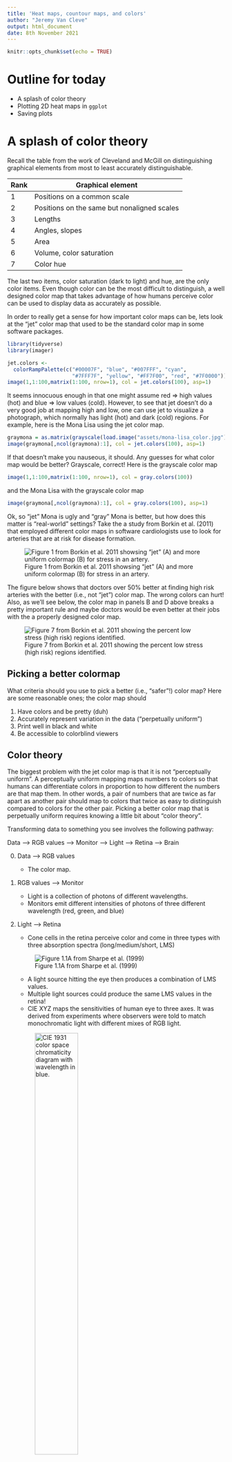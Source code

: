 ```yaml
---
title: 'Heat maps, countour maps, and colors'
author: "Jeremy Van Cleve"
output: html_document
date: 8th November 2021
---
```

  
```r
knitr::opts_chunk$set(echo = TRUE)
```

# Outline for today

- A splash of color theory
- Plotting 2D heat maps in `ggplot`
- Saving plots

# A splash of color theory

Recall the table from the work of Cleveland and McGill on distinguishing graphical elements from most to least accurately distinguishable.

|Rank | Graphical element |
|-----+-------------------|
| 1   | Positions on a common scale |
| 2   | Positions on the same but nonaligned scales |
| 3   | Lengths |
| 4   | Angles, slopes |
| 5   | Area |
| 6   | Volume, color saturation |
| 7   | Color hue |

The last two items, color saturation (dark to light) and hue, are the only color items. Even though color can be the most difficult to distinguish, a well designed color map that takes advantage of how humans perceive color can be used to display data as accurately as possible.

In order to really get a sense for how important color maps can be, lets look at the "jet" color map that used to be the standard color map in some software packages.
```r
library(tidyverse)
library(imager)

jet.colors <-
  colorRampPalette(c("#00007F", "blue", "#007FFF", "cyan",
                     "#7FFF7F", "yellow", "#FF7F00", "red", "#7F0000"))
image(1,1:100,matrix(1:100, nrow=1), col = jet.colors(100), asp=1)
```

It seems innocuous enough in that one might assume red => high values (hot) and blue => low values (cold). However, to see that jet doesn't do a very good job at mapping high and low, one can use jet to visualize a photograph, which normally has light (hot) and dark (cold) regions. For example, here is the Mona Lisa using the jet color map.

```r
graymona = as.matrix(grayscale(load.image("assets/mona-lisa_color.jpg")))
image(graymona[,ncol(graymona):1], col = jet.colors(100), asp=1)
```

If that doesn't make you nauseous, it should. Any guesses for what color map would be better? Grayscale, correct! Here is the grayscale color map
```r
image(1,1:100,matrix(1:100, nrow=1), col = gray.colors(100))
```

and the Mona Lisa with the grayscale color map
```r
image(graymona[,ncol(graymona):1], col = gray.colors(100), asp=1)
```

Ok, so "jet" Mona is ugly and "gray" Mona is better, but how does this matter is "real-world" settings? Take the a study from Borkin et al. (2011) that employed different color maps in software cardiologists use to look for arteries that are at risk for disease formation. 

![Figure 1 from Borkin et al. 2011 showsing "jet" (A) and more uniform colormap (B) for stress in an artery.](assets/borkin_etal_2011_fig1.png)

The figure below shows that doctors over 50% better at finding high risk arteries with the better (i.e., not "jet") color map. The wrong colors can hurt! Also, as we'll see below, the color map in panels B and D above breaks a pretty important rule and maybe doctors would be even better at their jobs with the a properly designed color map.

![Figure 7 from Borkin et al. 2011 showing the percent low stress (high risk) regions identified.](assets/borkin_etal_2011_fig7.png)

## Picking a better colormap

What criteria should you use to pick a better (i.e., "safer"!) color map? Here are some reasonable ones; the color map should

1. Have colors and be pretty (duh)
2. Accurately represent variation in the data ("perpetually uniform")
3. Print well in black and white
4. Be accessible to colorblind viewers

## Color theory

The biggest problem with the jet color map is that it is not "perceptually uniform". A perceptually uniform mapping maps numbers to colors so that humans can 
differentiate colors in proportion to how different the numbers are that map them. In other words, a pair of numbers that are twice as far apart as another pair should map to colors that twice as easy to distinguish compared to colors for the other pair. Picking a better color map that is perpetually uniform requires knowing a little bit about "color theory". 

Transforming data to something you see involves the following pathway:

Data ——> RGB values ——> Monitor ——> Light ——> Retina ——> Brain

0. Data ——> RGB values

    - The color map.

1. RGB values ——> Monitor

    - Light is a collection of photons of different wavelengths.
    - Monitors emit different intensities of photons of three different wavelength (red, green, and blue)

2. Light ——> Retina

    - Cone cells in the retina perceive color and come in three types with three absorption spectra (long/medium/short, LMS)

    ![Figure 1.1A from Sharpe et al. (1999)](assets/sharpe_etal_1999_fig1.1a.png)

    - A light source hitting the eye then produces a combination of LMS values. 
    - Multiple light sources could produce the same LMS values in the retina!
    - CIE XYZ maps the sensitivities of human eye to three axes. It was derived from experiments where observers were told to match monochromatic light with different mixes of RGB light.
    
    ![CIE 1931 color space chromaticity diagram with wavelength in blue.](assets/CIE1931xy.png){width=50%}
    
    ![sRGB colors, what your screen uses, situated at calculated position in CIE 1931 chromaticity diagram](assets/SRGB_chromaticity_CIE1931.png){width=50%}

3. Retina ——> Brain

    - The brain processes colors differently depending on their context
    
    ![Is the dress white and gold or blue and black??? <https://en.wikipedia.org/wiki/The_dress>](assets/dress.png)
    
    - Luckily, folks interested in color have some nice color models that attempt to take into account these perceptual issues. This results in a sort of "color blob" or perceived colors. The vertical axis is dark to light, another axis is blue to yellow, and the last axis is red to green. It should be clear from the image below that some colors are perceived as "brighter" than others and the color model helps account for these kinds of effects.
    
    ![CIECAM02 color model](assets/color_blob.gif)
    
    - Using the above color model allows one to choose colors are equally distinguishable perceptually and these colors can then be used for adjacent numerical values in a color map.

## Evaluating a few colormaps

![Perceptual uniformity, grayscale, and colorblind simulation of jet colormap](assets/eval_jet.png)

![Perceptual uniformity, grayscale, and colorblind simulation of grayscale colormap](assets/eval_gray.png)

## Making the default colormap

- To be colorblind friendly, use blue/yellow axis instead of red/green
- To be grayscale friendly, use dark to light
- Must be dark blue to light yellow  
  (no variation in the blob in the light blue to dark yellow direction)

## Viridis

Through the work of some procrastinating graduate students (Stéfan van der Walt and Nathaniel Smith, <https://www.youtube.com/watch?v=xAoljeRJ3lU>) who use the programming language **Python**, a color map was created that satisfies the above criteria and is perceptually uniform. The color map is called **viridis**.

- Latin for green
- Also it could be named after *Dendroaspis viridis* (western green mamba)

![](assets/dendroaspis_viridis.jpg)

From the figure below, you can see that viridis is much better than jet and prettier than grayscale.

![Perceptual uniformity, grayscale, and colorblind simulation of viridis colormap](assets/eval_viridis.png)

Plotting Mona Lisa with viridis looks like this. OMG. So much better.
```r
image(graymona[,ncol(graymona):1], col = scales::viridis_pal()(100), asp=1)
```

The same folks who made viridis also made some other perceptually uniform color maps in case you need some additional options: "magma" (option A), "inferno" (option B), and "plasma" (option C).
```r
image(graymona[,ncol(graymona):1], col = scales::viridis_pal(option = "A")(100), asp=1)
image(graymona[,ncol(graymona):1], col = scales::viridis_pal(option = "B")(100), asp=1)
image(graymona[,ncol(graymona):1], col = scales::viridis_pal(option = "C")(100), asp=1)
```

# Plotting 2D heatmaps in `ggplot`

In the previous plots, we used the `image` function, which like most of R base graphics is very basic and ultimately boring. Lucky for us, images are just one kind of 2D gridded color plot and ggplot understands 2D very well. In other words, we can just plot two variables on an x-y grid and use color for third variable. 

## Raster plots

A grid of pixels, or a "raster" image, can be plotted with the `geom_raster()` function.

```r
ggplot(faithfuld, aes(x = eruptions, y = waiting)) + theme_bw() +
  geom_raster(aes(fill = density)) +
  scale_fill_viridis_c() # viridis colormap
```

The `faithfuld` data are used above, which are length of eruptions and waiting time until the next eruptions for the "Old Faithful" geyser in Yellowstone National Park. The `d` part of the data set indicates its an estimate of the probability density for each eruption length and waiting time combination.
```r
summary(faithfuld)
```

The pixelation above is natural due to the scale of the data, but you can smooth this by "interpolating" with the `interpolate` option.
```r
ggplot(faithfuld, aes(waiting, eruptions)) + theme_bw() +
  geom_raster(aes(fill = density), interpolate = TRUE) +
  scale_fill_viridis_c()
```

If you don't want the squares to be of equal size or want to draw rectangles of any size, then you can use either `geom_tile()` or `geom_rect()`.

## Adding contours

You can also add a contour plot on top of the heat map. The `geom_contour()` function needs to know what the `z` variable or height is as well as the `x` and `y` variables.
```r
ggplot(faithfuld, aes(x = waiting, y = eruptions)) + theme_bw() +
  geom_raster(aes(fill = density)) +
  scale_fill_viridis_c() +
  geom_contour(aes(z = density), color = "white")
```

The contours can be colored by their level as well.
```r
ggplot(faithfuld, aes(waiting, eruptions)) + theme_bw() +
  geom_raster(aes(fill = density)) +
  scale_fill_viridis_c() +
  geom_contour(aes(z = density, color = stat(level))) +
  scale_color_viridis_c(option = "A")
```

Finally, you can specify contours at specific levels with the `breaks` option.
```r
ggplot(faithfuld, aes(waiting, eruptions)) + theme_bw() +
  geom_raster(aes(fill = density)) +
  scale_fill_viridis_c() +
  geom_contour(aes(z = density), breaks=c(0.01, 0.02, 0.03))
```

## Histograms and density estimates

The `faithfuld` data are kernel density estimates (KDEs) from a list of eruption times and waiting times. Recall that KDEs are just a way of adding together normal distributions to approximate your data. The underlying data for the Old Faithful eruptions don't actually cover the whole range plotted above; rather they look like this:
```r
head(faithful)
```

These data can be displayed with a 2D histogram using `geom_bin2d()`
```r
ggplot(faithful, aes(waiting, eruptions)) + theme_bw() +
  geom_bin2d() +
  scale_fill_viridis_c()
```

or using possibly aesthetically more pleasing hexagonal bins with `geom_hex()`
```r
ggplot(faithful, aes(waiting, eruptions)) + theme_bw() +
  geom_hex() +
  scale_fill_viridis_c()
```

Obtaining a kernel density estimate from these data can be done with the function `geom_density_2d()`, which produces contours by default.
```r
ggplot(faithful, aes(waiting, eruptions)) + theme_bw() +
  geom_density_2d() +
  geom_point()
```

```r
ggplot(faithful, aes(waiting, eruptions)) + theme_bw() +
  geom_density_2d_filled() +
  geom_point()
```

To get the full density values that you can plot like a heat map, you need to swtich to the function `stat_density_2d`. The main difference between `stat_density_2d` and `geom_density_2d` is that `stat_density_2d` will give you access to the imputed "density" values generated from the KDE. Using `stat_density_2d` below, we turn the contours off and then set the `geom` parameter of `stat_density_2d` to "raster".
```r
ggplot(faithful, aes(waiting, eruptions)) + theme_bw() +
  stat_density_2d(geom = "raster", aes(fill = stat(density)), contour = FALSE) +
  geom_point() +
  scale_fill_viridis_c()
```

The upshot here is that you can use the `stat_density_2d` function to impute (or guesstimate) values you didn't actually measure using a KDE. Then you can plot a nice 2D heatmap. Fun!

# Saving plots

Its really shocking we've left this until now, but one of the most important things you will do with your plots is save them. In `ggplot2`, the function `ggsave()` will save the most recent plot to disk. The last name you give the file determines the file type.
```r
ggsave("faithful.jpg")
```

You can also save a specific plot that you have saved.
```r
fp = ggplot(faithfuld, aes(waiting, eruptions)) + theme_bw() +
  geom_raster(aes(fill = density), interpolate = TRUE) +
  scale_fill_viridis()

ggsave("faithful.jpg", fp)
```

## Sizing plots

The size of the figure will be taken from the size of the "device", which means that it will have some default value. You can change this by specifying options to `ggsave()` such as

- width, height: plot dimensions
- scale: multiplicative scaling factor for plot size
- dpi: resolution used for raster outputs (e.g., 300 for nice printed pictures)

It can be helpful to see what the size of the plots are before saving them; for example, you may want to know the font size is right for the tick labels. To do this, you can give the `fig.width` and `fig.height` options to the `R chunk`. 

```r
ggplot(faithfuld, aes(waiting, eruptions)) + theme_bw() +
  geom_raster(aes(fill = density), interpolate = TRUE) +
  scale_fill_viridis_c()
```


## Vector vs raster graphics

It should be clear by now that "raster" graphics are those that plot data as individual pixels. You can save your plots as "raster" data too, which simply means an image format like ".png" or ".jpg". This is great for heat maps and color gradients, but it can be awful for smooth line plots and fonts. In addition, raster formats can results in large file sizes if you need the figure to print at a large size.

The solution to this is to use a "vector" graphics format such as ".pdf", ".eps", or ".svg". These formats save the curves as points and equations that are then drawn on screen. Thus, these plots can have a small file size while allowing one to continuously zoom into the plot. To see what a plot saved as ".pdf" looks like, save a contour plot.
```r
ggplot(faithful, aes(waiting, eruptions)) + theme_bw() +
  geom_density_2d() +
  geom_point()

ggsave("faithful.pdf")
```

One word of warning here is that saving a heat map as a ".pdf" may still result in a raster graphic since elements of the graphic cannot be produced as points and lines.

# Lab ![](assets/beaker.png)

### Problems

1. Create a heat map of the Babak et al. imprinting data:
    ```r
    imprint = read_excel("babak-etal-2015_imprinted-mouse.xlsx", na = "NaN")
    ```
    - Wrangle the data first into a "tidy" format (genes, tissue, and expression as spearate columns).
    - Use a perceptually uniform color map
    - Resize the figure so the tick labels are readable
    - Add appropriate plot title and axes labels
    - Save the figure as ".pdf" and **include the .pdf** in the **.zip** that you submit
    
2. Load the GWAS data using the commands below:
    ```r
    gwas = read_tsv("gwas_catalog_v1.0.2-associations_e104_r2021-09-23_no-waist_hip_body_blood_education_math_top100.tsv", na=c("NA", "NR"))
    gwas = gwas %>% mutate(risk_allele_freq = parse_double(str_extract(gwas$`RISK ALLELE FREQUENCY`, "0\\.\\d+")))
    ```

    - Choose one **disease** to compare against "Height"
    - For both your disease of choice and for "Height", create a 2D density plot (use the `stat_density_2d` function so that unknown values are imputed with a KDE)
    - Plot `risk_allele_freq` on the x-axis and `PVALUE_MLOG` on the y-axis
    - Use a perceptually uniform color map
    - Add appropriate plot title and axes labels
    - Save the figure as ".pdf" and **include the .pdf** in the **.zip** that you submit
    - +2 Extra Credit: play with the limits of the y-axis to get a better view of the highly significant SNPs. \
      What can you say about the difference between the allele frequency of significant SNPs for a disease and for height?